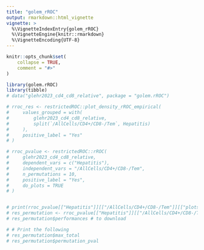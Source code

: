 ```yaml
---
title: "golem_rROC"
output: rmarkdown::html_vignette
vignette: >
  %\VignetteIndexEntry{golem_rROC}
  %\VignetteEngine{knitr::rmarkdown}
  %\VignetteEncoding{UTF-8}
---
```


```r
knitr::opts_chunk$set(
    collapse = TRUE,
    comment = "#>"
)
```

```r
library(golem.rROC)
library(tibble)
# data("glehr2023_cd4_cd8_relative", package = "golem.rROC")

# rroc_res <- restrictedROC::plot_density_rROC_empirical(
#     values_grouped = with(
#         glehr2023_cd4_cd8_relative,
#         split(`/AllCells/CD4+/CD8-/Tem`, Hepatitis)
#     ),
#     positive_label = "Yes"
# )

# rroc_pvalue <- restrictedROC::rROC(
#     glehr2023_cd4_cd8_relative,
#     dependent_vars = c("Hepatitis"),
#     independent_vars = "/AllCells/CD4+/CD8-/Tem",
#     n_permutations = 10,
#     positive_label = "Yes",
#     do_plots = TRUE
# )


# print(rroc_pvalue[["Hepatitis"]][["/AllCells/CD4+/CD8-/Tem"]][["plots"]][["plots"]])
# res_permutation <- rroc_pvalue[["Hepatitis"]][["/AllCells/CD4+/CD8-/Tem"]][["permutation"]]
# res_permutation$performances # to download

# # Print the following
# res_permutation$max_total
# res_permutation$permutation_pval
```
